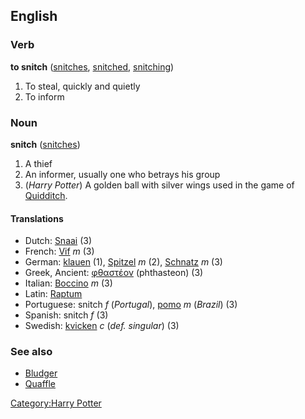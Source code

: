 ==English==
===Verb===
'''to snitch''' ([[snitches]], [[snitched]], [[snitching]])

# To steal, quickly and quietly 
# To inform

===Noun===
'''snitch''' ([[snitches]])

# A thief
# An informer, usually one who betrays his group
# (''Harry Potter'') A golden ball with silver wings used in the game of [[Quidditch]].

====Translations====
*Dutch: [[Snaai]]<!-- gender? --> (3)
*French: [[Vif]] ''m'' (3)
*German: [[klauen]] (1), [[Spitzel]] ''m'' (2), [[Schnatz]] ''m'' (3)
*Greek, Ancient: [[φθαστέον]] (phthasteon) (3)
*Italian: [[Boccino]] ''m'' (3)
*Latin: [[Raptum]]<!-- gender? is this the right case? -->
*Portuguese: snitch ''f'' (''Portugal''), [[pomo]] ''m'' (''Brazil'') (3)
*Spanish: snitch ''f'' (3)
*Swedish: [[kvicken]] ''c'' (''def. singular'') (3)

===See also===
*[[Bludger]]
*[[Quaffle]]

[[Category:Harry Potter]]